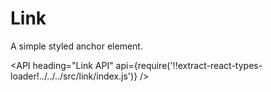<!--
Copyright (c) 2018 Uber Technologies, Inc.

This source code is licensed under the MIT license found in the
LICENSE file in the root directory of this source tree.
-->




# Link

A simple styled anchor element.

<Example title="basic" path="examples/link/basic.js">
  <Basic />
</Example>

<API
  heading="Link API"
  api={require('!!extract-react-types-loader!../../../src/link/index.js')}
/>
